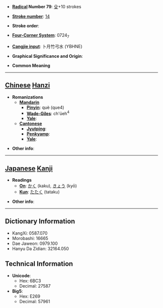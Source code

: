* '''[[Wiktionary:Chinese radical index| Radical]] Number 79''': [[Wiktionary:Chinese radical index 殳|殳]]+10 strokes

* '''[[Wiktionary:Chinese total strokes index|Stroke number]]''': [[Wiktionary:Chinese total strokes index 14|14]]

* '''Stroke order''': 

* '''[[Wiktionary:Chinese four corner index|Four-Corner System]]''': 0724<sub>7</sub>

* '''[[Wiktionary:Chinese Cangjie index|Cangjie input]]''': 卜月竹弓水 (YBHNE)

* '''Graphical Significance and Origin''': 

* '''Common Meaning'''

----

== [[Chinese]] [[Hanzi]] ==

* '''Romanizations'''
** '''[[Mandarin]]'''
*** '''[[Pinyin]]''': què (que4)
*** '''[[Wade-Giles]]''': ch'üeh<sup>4</sup>
*** '''[[Yale]]''': 
** '''[[Cantonese]]'''
*** '''[[Jyutping]]''':
*** '''[[Penkyamp]]''': 
*** '''[[Yale]]''': 

* '''Other info''': 

----

== [[Japanese]] [[Kanji]] ==

* '''Readings'''
** '''[[On]]''': [[かく]] (kaku), [[きょう]] (kyō)
** '''[[Kun]]''': [[たたく]] (tataku)

* '''Other info''':  

----

== Dictionary Information ==

* KangXi: 0587.070
* Morobashi: 16665
* Dae Jaweon: 0979.100
* Hanyu Da Zidian: 32164.050

== Technical Information ==

* '''Unicode''':
** Hex: 6BC3
** Decimal: 27587
* '''Big5''':
** Hex: E269
** Decimal: 57961